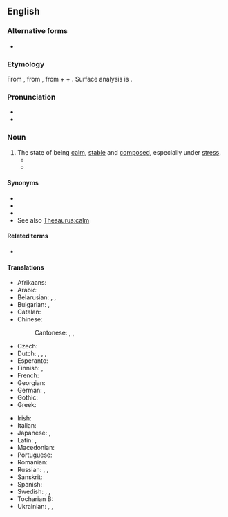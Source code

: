 ==English==

===Alternative forms===
* {{l|en|æquanimity}} {{qualifier|archaic}}

===Etymology===
From {{etyl|fr|en}} {{m|fr|équanimité}}, from {{etyl|la|en}} {{m|la|aequanimitās||calmness, equanimity}}, from {{m|la|aequus||even; calm; fair}} + {{m|la|animus||mind, soul}} + {{m|la|-itās}}. Surface analysis is {{confix|en|equ|animus|ity}}.

===Pronunciation===
* {{IPA|en|/ˌɛkwəˈnɪmɪtiː/|/ˌiːkwəˈnɪmɪtiː/}}
* {{audio|en|LL-Q1860 (eng)-Vealhurl-equanimity.wav|Audio (UK)}}

===Noun===
{{en-noun|~}}

# The state of being [[calm]], [[stable]] and [[composed]], especially under [[stress]].
#* {{quote-book|en|year=1954|author=Albert Einstein|title=Ideas and Opinions|passage=Few people are capable of expressing with '''equanimity''' opinions which differ from the prejudices of their social environment.}}
#* {{quote-book|en|year=1779|author=Johann Wolfgang von Goethe|title=The Sorrows of Young Werther|passage=No doubt you are right, my best of friends, there would be far less suffering amongst mankind, if men—and God knows why they are so fashioned—did not employ their imaginations so assiduously in recalling the memory of past sorrow, instead of bearing their present lot with '''equanimity'''.}}

====Synonyms====
* {{l|en|composure}}
* {{l|en|calmness}}
* {{l|en|even-mindedness}}
* See also [[Thesaurus:calm]]

====Related terms====
* {{l|en|equanimous}}

====Translations====
{{trans-top|state of being calm}}
* Afrikaans: {{t|af|egaligheid}}
* Arabic: {{t+|ar|صَبْر|m}}
* Belarusian: {{t|be|халоднакро́ўе|n}}, {{t|be|самаўлада́нне|n}}, {{t|be|незбянтэ́жнасць|f}}
* Bulgarian: {{t+|bg|хладнокръвие|n|sc=Cyrl}}, {{t+|bg|самообладание|n|sc=Cyrl}}
* Catalan: {{t|ca|equanimitat|f}}
* Chinese:
*: Cantonese: {{t|yue|平和|tr=ping4 wo4}}, {{t|yue|鎮靜|tr=zan3 zing6}}, {{t|yue|沉着|tr=cam4 zoek6}}
* Czech: {{t|cs|sebeovládání|n}}
* Dutch: {{t+|nl|gelatenheid}}, {{t+|nl|berusting}}, {{t+|nl|kalmte}}, {{t+|nl|gelijkmoedigheid|f}}
* Esperanto: {{t|eo|egalanimeco}}
* Finnish: {{t+|fi|tyyneys}}, {{t|fi|mielentyyneys}}
* French: {{t+|fr|équanimité|f}}
* Georgian: {{t|ka|სიმშვიდე|sc=Geor}}
* German: {{t+|de|Gelassenheit|f}}, {{t+|de|Gleichmut|m}}
* Gothic: {{t|got|𐌰𐌽𐌰𐍅𐌹𐌻𐌾𐌴𐌹|f}}
* Greek: {{t+|el|γαλήνη|f|sc=Grek}}
{{trans-mid}}
* Irish: {{t|ga|sochmaíocht|f}}
* Italian: {{t+|it|equanimità|f}}
* Japanese: {{t+|ja|安心|tr=あんじん, anjin|sc=Jpan}}, {{t|ja|正念|tr=しょうねん, shōnen|sc=Jpan}}
* Latin: {{t|la|aequanimitās|f}}, {{t|la|aequitās|f}}
* Macedonian: {{t|mk|рамнодушност}}
* Portuguese: {{t+|pt|equanimidade|f}}
* Romanian: {{t+|ro|liniște|f}}
* Russian: {{t+|ru|хладнокро́вие|n}}, {{t+|ru|самооблада́ние|n}}, {{t+|ru|невозмути́мость|f}}
* Sanskrit: {{t+|sa|समत्व|n}}
* Spanish: {{t+|es|ecuanimidad}}
* Swedish: {{t|sv|jämnmod}}, {{t|sv|själsro}}, {{t+|sv|sinnesro}}
* Tocharian B: {{t|txb|maimatsäññe}}
* Ukrainian: {{t|uk|холоднокро́вність|f}}, {{t|uk|самовлада́ння|n}}, {{t|uk|незвору́шність|f}}
{{trans-bottom}}